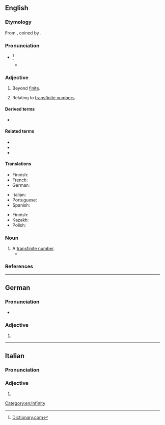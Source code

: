 ==English==

===Etymology===
From {{uder|en|de|transfinit}}, coined by {{w|Georg Cantor}}.

===Pronunciation===
* {{IPA|en|/tɹænsˈfaɪnaɪt/}}<ref>[http://dictionary.reference.com/browse/transfinite Dictionary.com]</ref>
** {{audio|en|LL-Q1860 (eng)-Vealhurl-transfinite.wav|Audio (UK)}}

===Adjective===
{{en-adj|-}}

# Beyond [[finite]].
# {{lb|en|mathematics}} Relating to [[transfinite number]]s. [[Category:en:Infinity]]

====Derived terms====
* {{l|en|transfinitely}}

====Related terms====
* {{l|en|finite}}
* {{l|en|infinite}}
* {{l|en|transfinity}}

====Translations====
{{trans-top|beyond finite}}
* Finnish: {{t|fi|transfiniittinen}}
* French: {{t+|fr|transfini}}
* German: {{t+|de|transfinit}}
{{trans-mid}}
* Italian: {{t+|it|transfinito}}
* Portuguese: {{t|pt|transfinito|m}}
* Spanish: {{t|es|transfinito}}
{{trans-bottom}}

{{trans-top|relating to transfinite numbers}}
* Finnish: {{t|fi|transfiniittinen}}
* Kazakh: {{t|kk|трансфинитті}}
* Polish: {{t|pl|pozaskończony}}
{{trans-mid}}
{{trans-bottom}}

===Noun===
{{en-noun}}

# A [[transfinite number]].
#* {{quote-book|en|author=Oliver Sacks|title=Awakenings|passage=An interesting and perhaps essential formal model of this quality is to be found in Cantor's concepts of infinite sets and transfinite cardinals. The laws of ordinary, inductive mathematics do not apply to these, for the 'least part' of such '''transfinites''' are equal to the whole, and convey their infinite (i.e. world-like) quality.|year=1973}}

===References===
<references/>

----

==German==

===Pronunciation===
* {{audio|de|De-transfinite.ogg|Audio}}

===Adjective===
{{head|de|adjective form}}

# {{de-adj form of|transfinit}}

----

==Italian==

===Pronunciation===
{{it-pr|transfinìte}}

===Adjective===
{{head|it|adjective form}}

# {{adj form of|it|transfinito||f|p}}